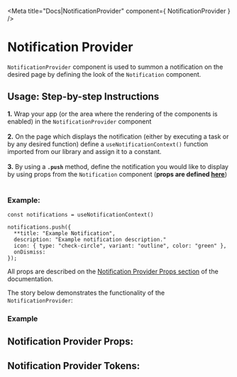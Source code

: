 


<Meta title="Docs|NotificationProvider" component={ NotificationProvider } />

# Notification Provider

`NotificationProvider` component is used to summon a notification on the desired page by defining
the look of the `Notification` component.

## Usage: Step-by-step Instructions

  **1.** Wrap your app (or the area where the rendering of the components is enabled) in the `NotificationProvider`
component <br /> <br />
  **2.** On the page which displays the notification (either by executing a task or by any desired function) define
a `useNotificationContext()` function imported from our library and assign it to a constant. <br /> <br />
  **3.** By using a **`.push`** method, define the notification you would like to display by using props
  from the `Notification` component (**props are defined [here](/docs/component-library-alert-notification--with-actions-right#notification-props)**) <br /> <br />

### Example:

    const notifications = useNotificationContext()

    notifications.push({
      **title: "Example Notification",
      description: "Example notification description."
      icon: { type: "check-circle", variant: "outline", color: "green" },
      onDismiss:
    });

All props are described on the [Notification Provider Props section](/docs/component-library-alert-notificationprovider--example#notification-provider-props)
of the documentation.

The story below demonstrates the functionality of the `NotificationProvider`:

### Example

<Canvas>
  <Story id="component-library-alert-notificationprovider--example" />
</Canvas>

## Notification Provider Props:

<ArgsTable of={NotificationProvider} />

## Notification Provider Tokens:
<ThemeTokens component="NotificationProvider"/>
